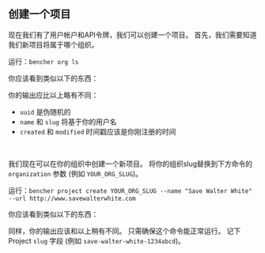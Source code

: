 
## 创建一个项目

现在我们有了用户帐户和API令牌，我们可以创建一个项目。
首先，我们需要知道我们新项目将属于哪个组织。

运行：`bencher org ls`

你应该看到类似以下的东西：

<QSOrgLsOutput />

你的输出应比以上略有不同：
- `uuid` 是伪随机的
- `name` 和 `slug` 将基于你的用户名
- `created` 和 `modified` 时间戳应该是你刚注册的时间

<br />

我们现在可以在你的组织中创建一个新项目。
将你的组织slug替换到下方命令的 `organization` 参数 (例如 `YOUR_ORG_SLUG`)。

运行：`bencher project create YOUR_ORG_SLUG --name "Save Walter White" --url http://www.savewalterwhite.com`

你应该看到类似以下的东西：

<QSProjectCreateOutput />

同样，你的输出应该和以上稍有不同。
只需确保这个命令能正常运行。
记下Project `slug` 字段 (例如 `save-walter-white-1234abcd`)。